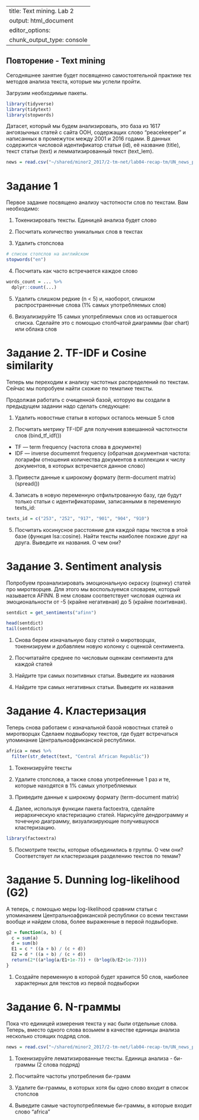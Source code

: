 
---
title: Text mining. Lab 2
output: html_document
editor_options: 
  chunk_output_type: console
---

## Повторение - Text mining

Сегодняшнее занятие будет посвященно самостоятельной практике тех методов анализа текста, которые мы успели пройти.

Загрузим необходимые пакеты.

```r
library(tidyverse)
library(tidytext)
library(stopwords)
```

Датасет, который мы будем анализировать, это база из 1617 ангоязычных статей с сайта ООН, содержащих слово "peacekeeper" и написанных в промежуток между 2001 и 2016 годами. В данных содержится числовой идентификатор статьи (id), её название (title), текст статьи (text) и лемматизированный текст (text_lem).

```r
news = read.csv("~/shared/minor2_2017/2-tm-net/lab04-recap-tm/UN_news_peacekeepers.csv", stringsAsFactors=FALSE)
```

# Задание 1

Первое задание посвящено анализу частотности слов по текстам. 
Вам необходимо: 

1. Токенизировать тексты. Единицей анализа будет слово

2. Посчитать количество уникальных слов в текстах 

3. Удалить стопслова 

```r
# список стопслов на английском
stopwords("en")
```

4. Посчитать как часто встречается каждое слово

```r
words_count = ... %>% 
  dplyr::count(...) 
```

5. Удалить слишком редкие (n < 5) и, наоборот, слишком распространенные слова (1% самых употребляемых слов) 

6. Визуализируйте 15 самых употребляемых слов из оставшегося списка. Сделайте это с помощью столбчатой диаграммы (bar chart) или облака слов

# Задание 2. TF-IDF и Cosine similarity

Теперь мы переходим к анализу частотных распределений по текстам. Сейчас мы попробуем найти схожие по тематике тексты.

Продолжая работать с очищенной базой, которую вы создали в предыдущем задании надо сделать следующее:

1. Удалить новостные статьи в которых осталось меньше 5 слов

2. Посчитать метрику TF-IDF для получения взвешанной частотности слов (bind_tf_idf())
* TF — term frequency (частота слова в документе) 
* IDF — inverse documemnt frequency (обратная документная частота:
  логарифм отношения количества документов в коллекции к числу
  документов, в которых встречается данное слово)
  
3. Привести данные к широкому формату (term-document matrix) (spread())

4. Записать в новую переменную отфильтрованную базу, где будут только статьи с идентификаторами, записанными в переменную texts_id:

```r
texts_id = c("253", "252", "917", "901", "904", "910")
```

5. Посчитать косинусное расстояние для каждой пары текстов в этой базе (функция lsa::cosine). Найти тексты наиболее похожие друг на друга. Выведите их названия. О чем они?

# Задание 3. Sentiment analysis

Попробуем проанализировать эмоциональную окраску (оценку) статей про миротворцев. 
Для этого мы воспользуемся словарем, который называется AFINN. В нем словам соответствует числовая оценка их эмоциональности от -5 (крайне негативная) до 5 (крайне позитивная).

```r
sentdict = get_sentiments("afinn")

head(sentdict)
tail(sentdict)
```

1. Снова берем изначальную базу статей о миротворцах, токенизируем и добавляем новую колонку с оценкой сентимента.  

2. Посчитатайте среднее по числовым оценкам сентимента для каждой статей

3. Найдите три самых позитивных статьи. Выведите их названия

4. Найдите три самых негативных статьи. Выведите их названия

# Задание 4. Кластеризация

Теперь снова работаем с изначальной базой новостных статей о миротворцах
Сделаем подвыборку текстов, где будет встречаться упоминание Центральноафриканской республики. 

```r
africa = news %>% 
  filter(str_detect(text, "Central African Republic"))
```

1. Токенизируйте тексты 

2. Удалите стопслова, а также слова употребленные 1 раз и те, которые находятся в 1% самых употребляемых

3. Приведите данные к широкому формату (term-document matrix)

4. Далее, используя функции пакета factoextra, сделайте иерархическую кластеризацию статей. Нарисуйте дендрограмму и точечную диаграмму, визуализирующие получившуюся кластеризацию. 

```r
library(factoextra)
```

5. Посмотрите тексты, которые объединились в группы. О чем они? Соответствует ли кластеризация разделению текстов по темам?

# Задание 5. Dunning log-likelihood (G2)

А теперь, с помощью меры log-likelihood сравним статьи с упоминанием Центральноафриканской республики со всеми текстами вообще и найдем слова, более выраженные в первой подвыборке. 

```r
g2 = function(a, b) {
  c = sum(a)
  d = sum(b)
  E1 = c * ((a + b) / (c + d))
  E2 = d * ((a + b) / (c + d))
  return(2*((a*log(a/E1+1e-7)) + (b*log(b/E2+1e-7))))
}
```

1. Создайте переменную в которой будет хранится 50 слов, наиболее характерных для текстов из первой подвыборки

# Задание 6. N-граммы

Пока что единицей измерения текста у нас были отдельные слова. Теперь, вместо одного слова возьмем в качестве единицы анализа несколько стоящих подряд слов. 

```r
news = read.csv("~/shared/minor2_2017/2-tm-net/lab04-recap-tm/UN_news_peacekeepers.csv", stringsAsFactors=FALSE)
```

1. Токенизируйте лематизированные тексты. Единица анализа - би-граммы (2 слова подряд)

2. Посчитайте частоты употребления би-грамм

2. Удалите би-граммы, в которых хотя бы одно слово входит в список стопслов

3. Выведите самые частоупотребляемые би-граммы, в которые входит слово "africa"










